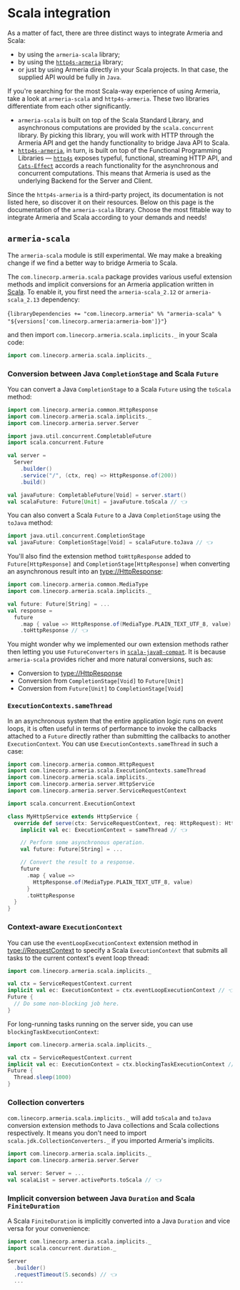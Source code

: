 
# Scala integration

As a matter of fact, there are three distinct ways to integrate Armeria and Scala:

* by using the `armeria-scala` library;
* by using the [`http4s-armeria`](https://github.com/http4s/http4s-armeria) library;
* or just by using Armeria directly in your Scala projects.
In that case, the supplied API would be fully in `Java`.

If you're searching for the most Scala-way experience of using Armeria,
take a look at `armeria-scala` and `http4s-armeria`. These two libraries differentiate
from each other significantly.

* `armeria-scala` is built on top of the Scala Standard Library, and asynchronous computations
are provided by the `scala.concurrent` library. By picking this library, you will work with
HTTP through the Armeria API and get the handy functionality to bridge Java API to Scala.
* [`http4s-armeria`](https://github.com/http4s/http4s-armeria), in turn, is built on top
of the Functional Programming Libraries — [`http4s`](https://http4s.org/) exposes typeful,
functional, streaming HTTP API, and [`Cats-Effect`](https://typelevel.org/cats-effect/)
accords a reach functionality for the asynchronous and concurrent computations.
This means that Armeria is used as the underlying Backend for the Server and Client.

Since the `http4s-armeria` is a third-party project,
its documentation is not listed here, so discover it on their resources. Below on this page
is the documentation of the `armeria-scala` library. Choose the most fittable way to integrate
Armeria and Scala according to your demands and needs!

## `armeria-scala`

<Tip>

The `armeria-scala` module is still experimental. We may make a breaking change if we find a better way
to bridge Armeria to Scala.

</Tip>

The `com.linecorp.armeria.scala` package provides various useful extension methods and implicit conversions
for an Armeria application written in [Scala](https://www.scala-lang.org/). To enable it, you first need
the `armeria-scala_2.12` or `armeria-scala_2.13` dependency:

<CodeBlock language="groovy" filename="build.sbt">{`
libraryDependencies += "com.linecorp.armeria" %% "armeria-scala" % "${versions['com.linecorp.armeria:armeria-bom']}"
`}</CodeBlock>

and then import `com.linecorp.armeria.scala.implicits._` in your Scala code:

```scala
import com.linecorp.armeria.scala.implicits._
```

### Conversion between Java `CompletionStage` and Scala `Future`

You can convert a Java `CompletionStage` to a Scala `Future` using the `toScala` method:

```scala
import com.linecorp.armeria.common.HttpResponse
import com.linecorp.armeria.scala.implicits._
import com.linecorp.armeria.server.Server

import java.util.concurrent.CompletableFuture
import scala.concurrent.Future

val server =
  Server
    .builder()
    .service("/", (ctx, req) => HttpResponse.of(200))
    .build()

val javaFuture: CompletableFuture[Void] = server.start()
val scalaFuture: Future[Unit] = javaFuture.toScala // 👈
```

You can also convert a Scala `Future` to a Java `CompletionStage` using the `toJava` method:

```scala
import java.util.concurrent.CompletionStage
val javaFuture: CompletionStage[Void] = scalaFuture.toJava // 👈
```

You'll also find the extension method `toHttpResponse` added to `Future[HttpResponse]` and
`CompletionStage[HttpResponse]` when converting an asynchronous result into an <type://HttpResponse>:

```scala
import com.linecorp.armeria.common.MediaType
import com.linecorp.armeria.scala.implicits._

val future: Future[String] = ...
val response =
  future
    .map { value => HttpResponse.of(MediaType.PLAIN_TEXT_UTF_8, value) }
    .toHttpResponse // 👈
```

<Tip>

You might wonder why we implemented our own extension methods rather then letting you use
`FutureConverters` in [`scala-java8-compat`](https://github.com/scala/scala-java8-compat).
It is because `armeria-scala` provides richer and more natural conversions, such as:

- Conversion to <type://HttpResponse>
- Conversion from `CompletionStage[Void]` to `Future[Unit]`
- Conversion from `Future[Unit]` to `CompletionStage[Void]`

</Tip>

### `ExecutionContexts.sameThread`

In an asynchronous system that the entire application logic runs on event loops, it is often useful
in terms of performance to invoke the callbacks attached to a `Future` directly rather than submitting
the callbacks to another `ExecutionContext`. You can use `ExecutionContexts.sameThread` in such a case:

```scala
import com.linecorp.armeria.common.HttpRequest
import com.linecorp.armeria.scala.ExecutionContexts.sameThread
import com.linecorp.armeria.scala.implicits._
import com.linecorp.armeria.server.HttpService
import com.linecorp.armeria.server.ServiceRequestContext

import scala.concurrent.ExecutionContext

class MyHttpService extends HttpService {
  override def serve(ctx: ServiceRequestContext, req: HttpRequest): HttpResponse = {
    implicit val ec: ExecutionContext = sameThread // 👈

    // Perform some asynchronous operation.
    val future: Future[String] = ...

    // Convert the result to a response.
    future
      .map { value =>
        HttpResponse.of(MediaType.PLAIN_TEXT_UTF_8, value)
      }
      .toHttpResponse
  }
}
```

### Context-aware `ExecutionContext`

You can use the `eventLoopExecutionContext` extension method in <type://RequestContext> to specify a Scala
`ExecutionContext` that submits all tasks to the current context's event loop thread:

```scala
import com.linecorp.armeria.scala.implicits._

val ctx = ServiceRequestContext.current
implicit val ec: ExecutionContext = ctx.eventLoopExecutionContext // 👈
Future {
  // Do some non-blocking job here.
}
```

For long-running tasks running on the server side, you can use `blockingTaskExecutionContext`:

```scala
import com.linecorp.armeria.scala.implicits._

val ctx = ServiceRequestContext.current
implicit val ec: ExecutionContext = ctx.blockingTaskExecutionContext // 👈
Future {
  Thread.sleep(1000)
}
```

### Collection converters

`com.linecorp.armeria.scala.implicits._` will add `toScala` and `toJava` conversion extension methods to
Java collections and Scala collections respectively. It means you don't need to import
`scala.jdk.CollectionConverters._` if you imported Armeria's implicits.

```scala
import com.linecorp.armeria.scala.implicits._
import com.linecorp.armeria.server.Server

val server: Server = ...
val scalaList = server.activePorts.toScala // 👈
```

### Implicit conversion between Java `Duration` and Scala `FiniteDuration`

A Scala `FiniteDuration` is implicitly converted into a Java `Duration` and vice versa for your convenience:

```scala
import com.linecorp.armeria.scala.implicits._
import scala.concurrent.duration._

Server
  .builder()
  .requestTimeout(5.seconds) // 👈
  ...
```
